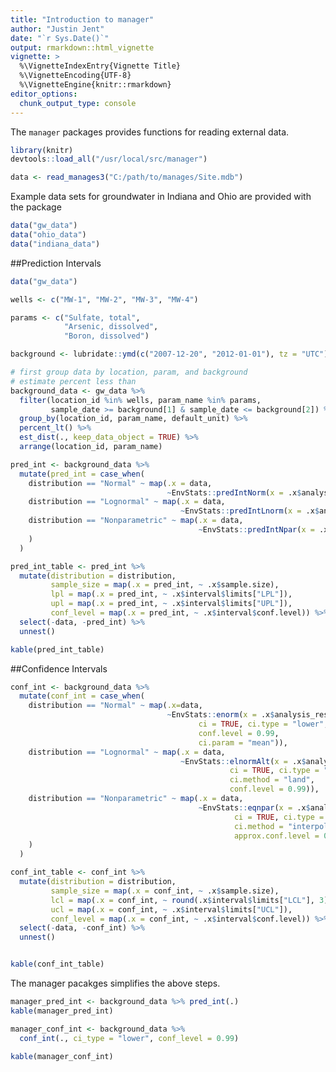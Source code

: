 ```yaml
---
title: "Introduction to manager"
author: "Justin Jent"
date: "`r Sys.Date()`"
output: rmarkdown::html_vignette
vignette: >
  %\VignetteIndexEntry{Vignette Title}
  %\VignetteEncoding{UTF-8}
  %\VignetteEngine{knitr::rmarkdown}
editor_options: 
  chunk_output_type: console
---
```


The `manager` packages provides functions for reading external data.

```r
library(knitr)
devtools::load_all("/usr/local/src/manager")
```

```r
data <- read_manages3("C:/path/to/manages/Site.mdb")
```

Example data sets for groundwater in Indiana and Ohio are provided with the 
package

```r
data("gw_data")
data("ohio_data")
data("indiana_data")
```
##Prediction Intervals
```r
data("gw_data")

wells <- c("MW-1", "MW-2", "MW-3", "MW-4")

params <- c("Sulfate, total",
            "Arsenic, dissolved",
            "Boron, dissolved")

background <- lubridate::ymd(c("2007-12-20", "2012-01-01"), tz = "UTC")

# first group data by location, param, and background
# estimate percent less than
background_data <- gw_data %>%
  filter(location_id %in% wells, param_name %in% params,
         sample_date >= background[1] & sample_date <= background[2]) %>%
  group_by(location_id, param_name, default_unit) %>%
  percent_lt() %>%
  est_dist(., keep_data_object = TRUE) %>%
  arrange(location_id, param_name)

pred_int <- background_data %>%
  mutate(pred_int = case_when(
    distribution == "Normal" ~ map(.x = data,
                                   ~EnvStats::predIntNorm(x = .x$analysis_result)),
    distribution == "Lognormal" ~ map(.x = data,
                                      ~EnvStats::predIntLnorm(x = .x$analysis_result)),
    distribution == "Nonparametric" ~ map(.x = data,
                                          ~EnvStats::predIntNpar(x = .x$analysis_result))
    )
  )

pred_int_table <- pred_int %>%
  mutate(distribution = distribution,
         sample_size = map(.x = pred_int, ~ .x$sample.size),
         lpl = map(.x = pred_int, ~ .x$interval$limits["LPL"]),
         upl = map(.x = pred_int, ~ .x$interval$limits["UPL"]),
         conf_level = map(.x = pred_int, ~ .x$interval$conf.level)) %>%
  select(-data, -pred_int) %>%
  unnest()

kable(pred_int_table)
```

##Confidence Intervals
```r
conf_int <- background_data %>%
  mutate(conf_int = case_when(
    distribution == "Normal" ~ map(.x=data,
                                   ~EnvStats::enorm(x = .x$analysis_result,
                                          ci = TRUE, ci.type = "lower",
                                          conf.level = 0.99,
                                          ci.param = "mean")),
    distribution == "Lognormal" ~ map(.x = data,
                                      ~EnvStats::elnormAlt(x = .x$analysis_result,
                                                 ci = TRUE, ci.type = "lower",
                                                 ci.method = "land",
                                                 conf.level = 0.99)),
    distribution == "Nonparametric" ~ map(.x = data,
                                          ~EnvStats::eqnpar(x = .x$analysis_result,
                                                  ci = TRUE, ci.type = "lower",
                                                  ci.method = "interpolate",
                                                  approx.conf.level = 0.99))
    )
  )

conf_int_table <- conf_int %>%
  mutate(distribution = distribution,
         sample_size = map(.x = conf_int, ~ .x$sample.size),
         lcl = map(.x = conf_int, ~ round(.x$interval$limits["LCL"], 3)),
         ucl = map(.x = conf_int, ~ .x$interval$limits["UCL"]),
         conf_level = map(.x = conf_int, ~ .x$interval$conf.level)) %>%
  select(-data, -conf_int) %>%
  unnest()


kable(conf_int_table)
```

The manager pacakges simplifies the above steps.
```r
manager_pred_int <- background_data %>% pred_int(.)
kable(manager_pred_int)

manager_conf_int <- background_data %>%
  conf_int(., ci_type = "lower", conf_level = 0.99)

kable(manager_conf_int)
```